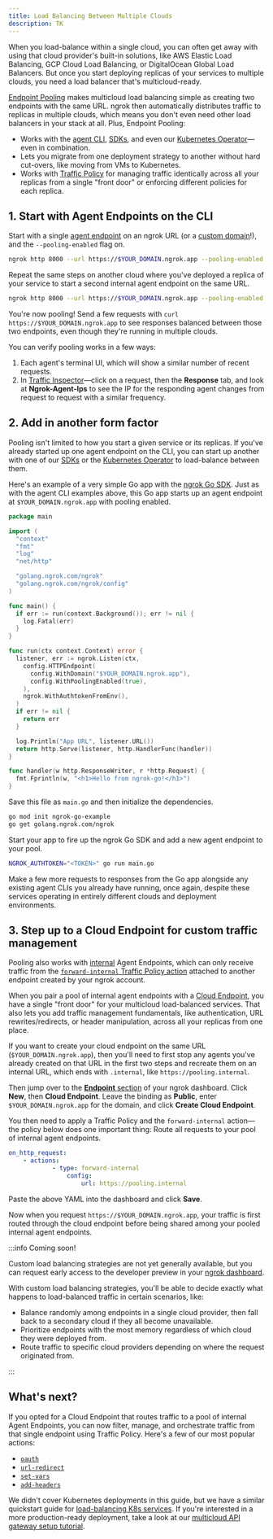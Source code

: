 ```yaml
---
title: Load Balancing Between Multiple Clouds
description: TK
---
```


When you load-balance within a single cloud, you can often get away with using
that cloud provider's built-in solutions, like AWS Elastic Load Balancing, GCP
Cloud Load Balancing, or DigitalOcean Global Load Balancers. But once you start
deploying replicas of your services to multiple clouds, you need a load balancer
that's multicloud-ready.

[Endpoint Pooling](/docs/universal-gateway/endpoint-pooling) makes multicloud
load balancing simple as creating two endpoints with the same URL. ngrok then
automatically distributes traffic to replicas in multiple clouds, which means
you don't even need other load balancers in your stack at all. Plus, Endpoint
Pooling:

- Works with the [agent CLI](/docs/agent),
	[SDKs](/docs/agent-sdks/), and even our [Kubernetes Operator](/docs/k8s)—even
	in combination.
- Lets you migrate from one deployment strategy to another without hard
	cut-overs, like moving from VMs to Kubernetes.
- Works with [Traffic Policy](/docs/traffic-policy) for managing traffic
	identically across all your replicas from a single "front door" or enforcing
	different policies for each replica.

## 1. Start with Agent Endpoints on the CLI

Start with a single [agent
endpoint](/docs//docs/universal-gateway/agent-endpoints/) on an ngrok URL (or a
[custom domain](/docs/guides/other-guides/how-to-set-up-a-custom-domain/)!), and
the `--pooling-enabled` flag on.

```bash mode="cli"
ngrok http 8000 --url https://$YOUR_DOMAIN.ngrok.app --pooling-enabled true
```

Repeat the same steps on another cloud where you've deployed a replica of your
service to start a second internal agent endpoint on the same URL.

```bash mode="cli"
ngrok http 8000 --url https://$YOUR_DOMAIN.ngrok.app --pooling-enabled true
```

You're now pooling! Send a few requests with `curl
https://$YOUR_DOMAIN.ngrok.app` to see responses balanced between those two
endpoints, even though they're running in multiple clouds.

You can verify pooling works in a few ways:

1. Each agent's terminal UI, which will show a similar number of recent requests.
2. In [Traffic Inspector](https://dashboard.ngrok.com/traffic-inspector)—click
on a request, then the **Response** tab, and look at **Ngrok-Agent-Ips** to see
the IP for the responding agent changes from request to request with a similar
frequency.

## 2. Add in another form factor

Pooling isn't limited to how you start a given service or its replicas. If
you've already started up one agent endpoint on the CLI, you can start up
another with one of our [SDKs](/docs/agent-sdks) or the [Kubernetes
Operator](/docs/k8s) to load-balance between them.

Here's an example of a very simple Go app with the [ngrok Go
SDK](https://github.com/ngrok/ngrok-go). Just as with the agent CLI examples
above, this Go app starts up an agent endpoint at `$YOUR_DOMAIN.ngrok.app` with
pooling enabled.

```go title="main.go"
package main

import (
  "context"
  "fmt"
  "log"
  "net/http"

  "golang.ngrok.com/ngrok"
  "golang.ngrok.com/ngrok/config"
)

func main() {
  if err := run(context.Background()); err != nil {
    log.Fatal(err)
  }
}

func run(ctx context.Context) error {
  listener, err := ngrok.Listen(ctx,
    config.HTTPEndpoint(
      config.WithDomain("$YOUR_DOMAIN.ngrok.app"),
      config.WithPoolingEnabled(true),
    ),
    ngrok.WithAuthtokenFromEnv(),
  )
  if err != nil {
    return err
  }

  log.Println("App URL", listener.URL())
  return http.Serve(listener, http.HandlerFunc(handler))
}

func handler(w http.ResponseWriter, r *http.Request) {
  fmt.Fprintln(w, "<h1>Hello from ngrok-go!</h1>")
}
```

Save this file as `main.go` and then initialize the dependencies.

```bash mode="cli"
go mod init ngrok-go-example
go get golang.ngrok.com/ngrok
```

Start your app to fire up the ngrok Go SDK and add a new agent endpoint to your
pool.

```bash mode="cli"
NGROK_AUTHTOKEN="<TOKEN>" go run main.go
```

Make a few more requests to responses from the Go app alongside any existing
agent CLIs you already have running, once again, despite these services
operating in entirely different clouds and deployment environments.

## 3. Step up to a Cloud Endpoint for custom traffic management

Pooling also works with [internal](/docs/universal-gateway/internal-endpoints/)
Agent Endpoints, which can only receive traffic from the [`forward-internal`
Traffic Policy action](/docs/traffic-policy/actions/forward-internal/) attached
to another endpoint created by your ngrok account.

When you pair a pool of internal agent endpoints with a [Cloud
Endpoint](/docs/universal-gateway/cloud-endpoints/), you have a single "front
door" for your multicloud load-balanced services. That also lets you add traffic
management fundamentals, like authentication, URL rewrites/redirects, or header
manipulation, across all your replicas from one place.

If you want to create your cloud endpoint on the same URL
(`$YOUR_DOMAIN.ngrok.app`), then you'll need to first stop any agents you've
already created on that URL in the first two steps and recreate them on an
internal URL, which ends with `.internal`, like `https://pooling.internal`.

Then jump over to the [**Endpoint**
section](https://dashboard.ngrok.com/endpoints) of your ngrok dashboard. Click
**New**, then **Cloud Endpoint**. Leave the binding as **Public**, enter
`$YOUR_DOMAIN.ngrok.app` for the domain, and click **Create Cloud Endpoint**.

You then need to apply a Traffic Policy and the `forward-internal` action—the
policy below does one important thing: Route all requests to your pool of
internal agent endpoints.

```yaml
on_http_request:
	- actions:
			- type: forward-internal
				config:
					url: https://pooling.internal
```

Paste the above YAML into the dashboard and click **Save**.

Now when you request `https://$YOUR_DOMAIN.ngrok.app`, your traffic is first
routed through the cloud endpoint before being shared among your pooled internal
agent endpoints.

:::info Coming soon!

Custom load balancing strategies are not yet generally available, but you can
request early access to the developer preview in your [ngrok
dashboard](https://dashboard.ngrok.com/developer-preview).

With custom load balancing strategies, you'll be able to decide exactly what
happens to load-balanced traffic in certain scenarios, like:

- Balance randomly among endpoints in a single cloud provider, then fall back to
	a secondary cloud if they all become unavailable.
- Prioritize endpoints with the most memory regardless of which cloud they were
	deployed from.
- Route traffic to specific cloud providers depending on where the request
	originated from.

:::

## What's next?

If you opted for a Cloud Endpoint that routes traffic to a pool of internal
Agent Endpoints, you can now filter, manage, and orchestrate traffic from that
single endpoint using Traffic Policy. Here's a few of our most popular actions:

- [`oauth`](/docs/traffic-policy/actions/oauth)
- [`url-redirect`](/docs/traffic-policy/actions/url-redirect)
- [`set-vars`](/docs/traffic-policy/actions/set-vars)
- [`add-headers`](/docs/traffic-policy/actions/add-headers)

We didn't cover Kubernetes deployments in this guide, but we have a similar
quickstart guide for [load-balancing K8s
services](/docs/guides/other-guides/load-balancing-kubernetes.mdx). If you're
interested in a more production-ready deployment, take a look at our [multicloud
API gateway setup tutorial](/docs/guides/api-gateway/multicloud).

